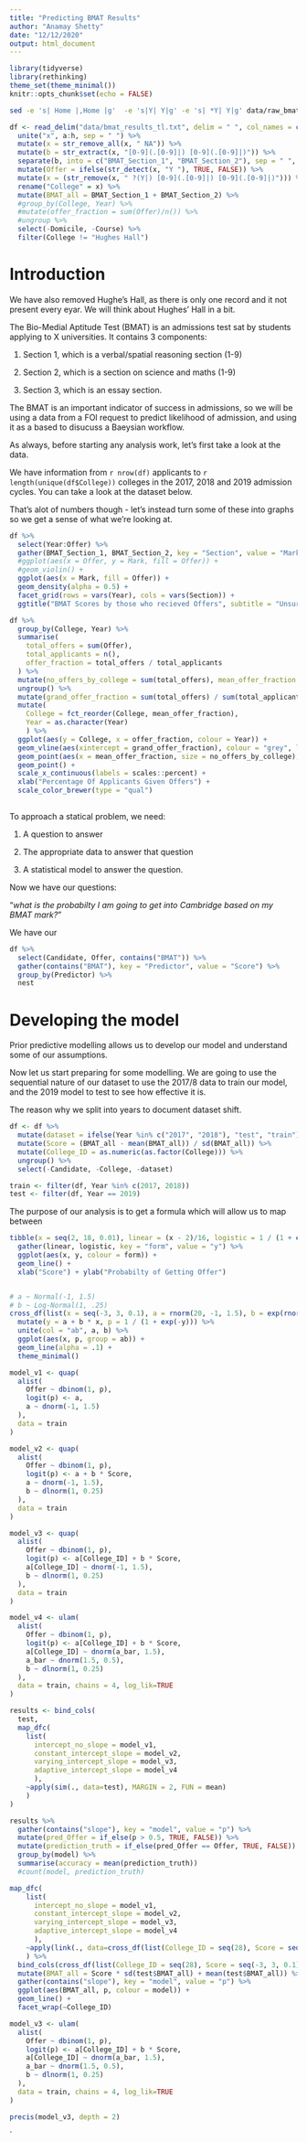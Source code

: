 ```yaml
---
title: "Predicting BMAT Results"
author: "Anamay Shetty"
date: "12/12/2020"
output: html_document
---
```


```r
library(tidyverse)
library(rethinking)
theme_set(theme_minimal())
knitr::opts_chunk$set(echo = FALSE)
```

```bash
sed -e 's| Home |,Home |g'  -e 's|Y| Y|g' -e 's| *Y| Y|g' data/raw_bmat_results_tl.txt | tr "," "\n" > data/bmat_results_tl.txt
```

```r
df <- read_delim("data/bmat_results_tl.txt", delim = " ", col_names = c("Domicile", "Course", "Year", "Candidate", letters[1:8]), skip = 1) %>%
  unite("x", a:h, sep = " ") %>%
  mutate(x = str_remove_all(x, " NA")) %>%
  mutate(b = str_extract(x, "[0-9](.[0-9]|) [0-9](.[0-9]|)")) %>%
  separate(b, into = c("BMAT_Section_1", "BMAT_Section_2"), sep = " ", convert = TRUE) %>%
  mutate(Offer = ifelse(str_detect(x, "Y "), TRUE, FALSE)) %>%
  mutate(x = (str_remove(x, " ?(Y|) [0-9](.[0-9]|) [0-9](.[0-9]|)"))) %>%
  rename("College" = x) %>%
  mutate(BMAT_all = BMAT_Section_1 + BMAT_Section_2) %>%
  #group_by(College, Year) %>%
  #mutate(offer_fraction = sum(Offer)/n()) %>%
  #ungroup %>%
  select(-Domicile, -Course) %>%
  filter(College != "Hughes Hall")
```

# Introduction

We have also removed Hughe's Hall, as there is only one record and it not present every eyar. We will think about Hughes' Hall in a bit. 

The Bio-Medial Aptitude Test (BMAT) is an admissions test sat by students applying to X universities. 
It contains 3 components:

1. Section 1, which is a verbal/spatial reasoning section (1-9)

2. Section 2, which is a section on science and maths (1-9)

3. Section 3, which is an essay section.

The BMAT is an important indicator of success in admissions, so we will be using a data from a FOI request to predict likelihood of admission, and using it as a based to disucuss a Baeysian workflow. 


As always, before starting any analysis work, let's first take a look at the data. 

We have information from `r nrow(df)` applicants to `r length(unique(df$College))` colleges in the 2017, 2018 and 2019 admission cycles. You can take a look at the dataset below.

That's alot of numbers though - let's instead turn some of these into graphs so we get a sense of what we're looking at. 


```r
df %>%
  select(Year:Offer) %>%
  gather(BMAT_Section_1, BMAT_Section_2, key = "Section", value = "Mark") %>%
  #ggplot(aes(x = Offer, y = Mark, fill = Offer)) +
  #geom_violin() +
  ggplot(aes(x = Mark, fill = Offer)) +
  geom_density(alpha = 0.5) +
  facet_grid(rows = vars(Year), cols = vars(Section)) +
  ggtitle("BMAT Scores by those who recieved Offers", subtitle = "Unsurprisingly, those who got offer got higher scores on average")
```

```r
df %>%
  group_by(College, Year) %>%
  summarise(
    total_offers = sum(Offer),
    total_applicants = n(),
    offer_fraction = total_offers / total_applicants
  ) %>%
  mutate(no_offers_by_college = sum(total_offers), mean_offer_fraction = sum(total_offers) / sum(total_applicants)) %>%
  ungroup() %>%
  mutate(grand_offer_fraction = sum(total_offers) / sum(total_applicants)) %>%
  mutate(
    College = fct_reorder(College, mean_offer_fraction),
    Year = as.character(Year)
    ) %>%
  ggplot(aes(y = College, x = offer_fraction, colour = Year)) +
  geom_vline(aes(xintercept = grand_offer_fraction), colour = "grey", lty = 2) +
  geom_point(aes(x = mean_offer_fraction, size = no_offers_by_college), colour = "black") +
  geom_point() +
  scale_x_continuous(labels = scales::percent) +
  xlab("Percentage Of Applicants Given Offers") +
  scale_color_brewer(type = "qual")
  
```

To approach a statical problem, we need:

1. A question to answer

2. The appropriate data to answer that question

3. A statistical model to answer the question.

Now we have our questions:

"*what is the probabilty I am going to get into Cambridge based on my BMAT mark?*"

We have our 

```r
df %>%
  select(Candidate, Offer, contains("BMAT")) %>%
  gather(contains("BMAT"), key = "Predictor", value = "Score") %>%
  group_by(Predictor) %>%
  nest
```

# Developing the model

Prior predictive modelling allows us to develop our model and understand some of our assumptions. 

Now let us start preparing for some modelling. We are going to use the sequential nature of our dataset to use the 2017/8 data to train our model, and the 2019 model to test to see how effective it is. 

The reason why we split into years to document dataset shift. 


```r

df <- df %>%
  mutate(dataset = ifelse(Year %in% c("2017", "2018"), "test", "train")) %>%
  mutate(Score = (BMAT_all - mean(BMAT_all)) / sd(BMAT_all)) %>%
  mutate(College_ID = as.numeric(as.factor(College))) %>%
  ungroup() %>%
  select(-Candidate, -College, -dataset)

train <- filter(df, Year %in% c(2017, 2018))
test <- filter(df, Year == 2019)


```

The purpose of our analysis is to get a formula which will allow us to map between 

```r
tibble(x = seq(2, 18, 0.01), linear = (x - 2)/16, logistic = 1 / (1 + exp(-(-10 + x)))) %>%
  gather(linear, logistic, key = "form", value = "y") %>%
  ggplot(aes(x, y, colour = form)) +
  geom_line() +
  xlab("Score") + ylab("Probabilty of Getting Offer")
```

```r

```


```r

# a ~ Normal(-1, 1.5)
# b ~ Log-Normal(1, .25)
cross_df(list(x = seq(-3, 3, 0.1), a = rnorm(20, -1, 1.5), b = exp(rnorm(20, 1, .25)))) %>%
  mutate(y = a + b * x, p = 1 / (1 + exp(-y))) %>%
  unite(col = "ab", a, b) %>%
  ggplot(aes(x, p, group = ab)) +
  geom_line(alpha = .1) +
  theme_minimal()


```


```r
model_v1 <- quap(
  alist(
    Offer ~ dbinom(1, p),
    logit(p) <- a,
    a ~ dnorm(-1, 1.5)
  ),
  data = train
)

model_v2 <- quap(
  alist(
    Offer ~ dbinom(1, p),
    logit(p) <- a + b * Score,
    a ~ dnorm(-1, 1.5),
    b ~ dlnorm(1, 0.25)
  ),
  data = train
)

model_v3 <- quap(
  alist(
    Offer ~ dbinom(1, p),
    logit(p) <- a[College_ID] + b * Score,
    a[College_ID] ~ dnorm(-1, 1.5),
    b ~ dlnorm(1, 0.25)
  ),
  data = train
)

```

```r
model_v4 <- ulam(
  alist(
    Offer ~ dbinom(1, p),
    logit(p) <- a[College_ID] + b * Score,
    a[College_ID] ~ dnorm(a_bar, 1.5),
    a_bar ~ dnorm(1.5, 0.5),
    b ~ dlnorm(1, 0.25)
  ),
  data = train, chains = 4, log_lik=TRUE
)
```

```r
results <- bind_cols(
  test, 
  map_dfc(
    list(
      intercept_no_slope = model_v1, 
      constant_intercept_slope = model_v2, 
      varying_intercept_slope = model_v3, 
      adaptive_intercept_slope = model_v4
      ), 
    ~apply(sim(., data=test), MARGIN = 2, FUN = mean)
    )
)
```


```r

results %>%
  gather(contains("slope"), key = "model", value = "p") %>%
  mutate(pred_Offer = if_else(p > 0.5, TRUE, FALSE)) %>%
  mutate(prediction_truth = if_else(pred_Offer == Offer, TRUE, FALSE)) %>%
  group_by(model) %>%
  summarise(accuracy = mean(prediction_truth))
  #count(model, prediction_truth)

```


```r

map_dfc(
    list(
      intercept_no_slope = model_v1, 
      constant_intercept_slope = model_v2, 
      varying_intercept_slope = model_v3, 
      adaptive_intercept_slope = model_v4
      ), 
    ~apply(link(., data=cross_df(list(College_ID = seq(28), Score = seq(-3, 3, 0.1)))), MARGIN = 2, FUN = mean)
    ) %>%
  bind_cols(cross_df(list(College_ID = seq(28), Score = seq(-3, 3, 0.1)))) %>%
  mutate(BMAT_all = Score * sd(test$BMAT_all) + mean(test$BMAT_all)) %>%
  gather(contains("slope"), key = "model", value = "p") %>%
  ggplot(aes(BMAT_all, p, colour = model)) +
  geom_line() +
  facet_wrap(~College_ID)

```




```r
model_v3 <- ulam(
  alist(
    Offer ~ dbinom(1, p),
    logit(p) <- a[College_ID] + b * Score,
    a[College_ID] ~ dnorm(a_bar, 1.5),
    a_bar ~ dnorm(1.5, 0.5),
    b ~ dlnorm(1, 0.25)
  ),
  data = train, chains = 4, log_lik=TRUE
)
```

```r
precis(model_v3, depth = 2)
```

`

